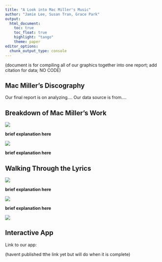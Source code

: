 ```yaml
---
title: "A Look into Mac Miller's Music"
author: "Jamie Lee, Susan Tran, Grace Park"
output:
  html_document:
    toc: true
    toc_float: true
    highlight: "tango"
    theme: paper
editor_options: 
  chunk_output_type: console
---
```


(document is for compiling all of our graphics together into one report; add citation for data; NO CODE)

## Mac Miller's Discography

Our final report is on analyzing.... Our data source is from....

## Breakdown of Mac Miller's Work

![](plots/songs_per_album.png)

**brief explanation here**

![](plots/animation.gif)

**brief explanation here**

## Walking Through the Lyrics

![](plots/most_common_words.png)

**brief explanation here**

![](plots/love_common_words.png)

**brief explanation here**

![](plots/sad_common_words.png)

## Interactive App

Link to our app:

(havent published tthe link yet but will do when it is complete)
